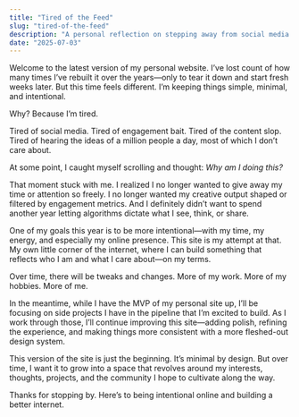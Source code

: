 ```yaml
---
title: "Tired of the Feed"
slug: "tired-of-the-feed"
description: "A personal reflection on stepping away from social media to build a more intentional online presence through a self-owned website."
date: "2025-07-03"
---
```


Welcome to the latest version of my personal website. I’ve lost count of how many times I’ve rebuilt it over the years—only to tear it down and start fresh weeks later. But this time feels different. I’m keeping things simple, minimal, and intentional.

Why? Because I’m tired.

Tired of social media.
Tired of engagement bait.
Tired of the content slop.
Tired of hearing the ideas of a million people a day, most of which I don’t care about.

At some point, I caught myself scrolling and thought: _Why am I doing this?_

That moment stuck with me. I realized I no longer wanted to give away my time or attention so freely. I no longer wanted my creative output shaped or filtered by engagement metrics. And I definitely didn’t want to spend another year letting algorithms dictate what I see, think, or share.

One of my goals this year is to be more intentional—with my time, my energy, and especially my online presence. This site is my attempt at that. My own little corner of the internet, where I can build something that reflects who I am and what I care about—on my terms.

Over time, there will be tweaks and changes. More of my work. More of my hobbies. More of me.

In the meantime, while I have the MVP of my personal site up, I’ll be focusing on side projects I have in the pipeline that I’m excited to build. As I work through those, I’ll continue improving this site—adding polish, refining the experience, and making things more consistent with a more fleshed-out design system.

This version of the site is just the beginning. It’s minimal by design. But over time, I want it to grow into a space that revolves around my interests, thoughts, projects, and the community I hope to cultivate along the way.

Thanks for stopping by. Here’s to being intentional online and building a better internet.
